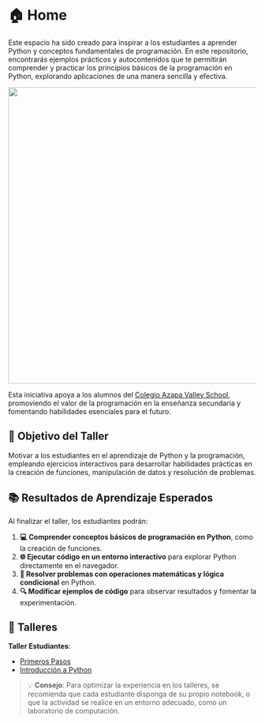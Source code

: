 # 🏠 Home


Este espacio ha sido creado para inspirar a los estudiantes a aprender Python y conceptos fundamentales de programación. En este repositorio, encontrarás ejemplos prácticos y autocontenidos que te permitirán comprender y practicar los principios básicos de la programación en Python, explorando aplicaciones de una manera sencilla y efectiva.

<center>
<img src="./images/logo_colegio.png" width="600">
</center>



Esta iniciativa apoya a los alumnos del [Colegio Azapa Valley School](https://azapavalley.cl/), promoviendo el valor de la programación en la enseñanza secundaria y fomentando habilidades esenciales para el futuro.


## 🎯 Objetivo del Taller

Motivar a los estudiantes en el aprendizaje de Python y la programación, empleando ejercicios interactivos para desarrollar habilidades prácticas en la creación de funciones, manipulación de datos y resolución de problemas.

## 📚 Resultados de Aprendizaje Esperados 

Al finalizar el taller, los estudiantes podrán:

1. **💻 Comprender conceptos básicos de programación en Python**, como la creación de funciones.
2. **🌐 Ejecutar código en un entorno interactivo** para explorar Python directamente en el navegador.
3. **🧩 Resolver problemas con operaciones matemáticas y lógica condicional** en Python.
4. **🔍 Modificar ejemplos de código** para observar resultados y fomentar la experimentación.

## 🚀 Talleres

**Taller Estudiantes**:

 -  [Primeros Pasos](./material/talleres/intro.html)
 -  [Introducción a Python](./material/talleres/taller_1.html)


> 💡 **Consejo**: Para optimizar la experiencia en los talleres, se recomienda que cada estudiante disponga de su propio notebook, o que la actividad se realice en un entorno adecuado, como un laboratorio de computación.